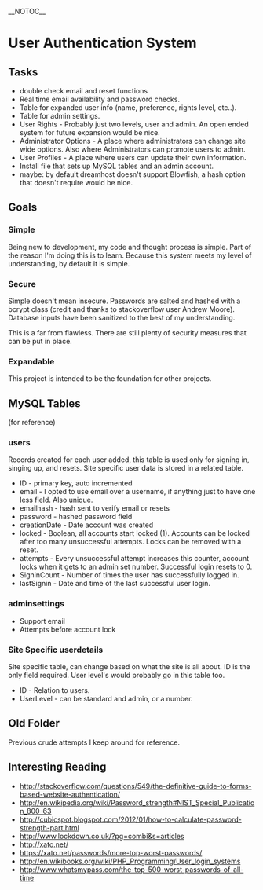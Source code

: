 __NOTOC__
=User Authentication System=
==Tasks==
* double check email and reset functions
* Real time email availability and password checks.
* Table for expanded user info (name, preference, rights level, etc..).
* Table for admin settings.
* User Rights - Probably just two levels, user and admin. An open ended system for future expansion would be nice.
* Administrator Options - A place where administrators can change site wide options. Also where Administrators can promote users to admin.
* User Profiles - A place where users can update their own information.
* Install file that sets up MySQL tables and an admin account.
* maybe: by default dreamhost doesn't support Blowfish, a hash option that doesn't require would be nice.


==Goals==
===Simple===
Being new to development, my code and thought process is simple. Part of the 
reason I'm doing this is to learn. Because this system meets my level of 
understanding, by default it is simple.

===Secure===
Simple doesn't mean insecure. Passwords are salted and hashed with a bcrypt 
class (credit and thanks to stackoverflow user Andrew Moore). Database inputs 
have been sanitized to the best of my understanding.

This is a far from flawless. There are still plenty of security measures that 
can be put in place.

===Expandable===
This project is intended to be the foundation for other projects.

==MySQL Tables==
(for reference)
===users===
Records created for each user added, this table is used only for signing in, 
singing up, and resets. Site specific user data is stored in a related table.
* ID - primary key, auto incremented
* email - I opted to use email over a username, if anything just to have one less field. Also unique.
* emailhash - hash sent to verify email or resets
* password - hashed password field
* creationDate - Date account was created
* locked - Boolean, all accounts start locked (1). Accounts can be locked after too many unsuccessful attempts. Locks can be removed with a reset.
* attempts - Every unsuccessful attempt increases this counter, account locks when it gets to an admin set number. Successful login resets to 0.
* SigninCount - Number of times the user has successfully logged in.
* lastSignin - Date and time of the last successful user login.

===adminsettings===
* Support email
* Attempts before account lock

===Site Specific userdetails===
Site specific table, can change based on what the site is all about. ID is the 
only field required. User level's would probably go in this table too.
* ID - Relation to users.
* UserLevel - can be standard and admin, or a number.


==Old Folder==
Previous crude attempts I keep around for reference.

==Interesting Reading==
* http://stackoverflow.com/questions/549/the-definitive-guide-to-forms-based-website-authentication/
* http://en.wikipedia.org/wiki/Password_strength#NIST_Special_Publication_800-63
* http://cubicspot.blogspot.com/2012/01/how-to-calculate-password-strength-part.html
* http://www.lockdown.co.uk/?pg=combi&s=articles
* http://xato.net/
* https://xato.net/passwords/more-top-worst-passwords/
* http://en.wikibooks.org/wiki/PHP_Programming/User_login_systems
* http://www.whatsmypass.com/the-top-500-worst-passwords-of-all-time